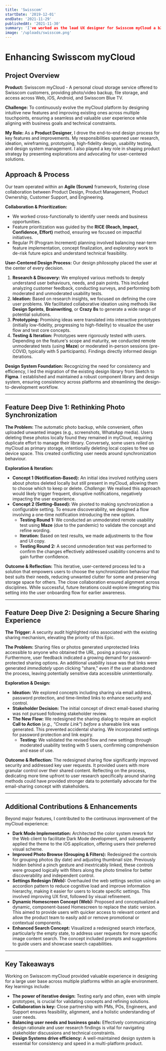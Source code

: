 ```yaml
---
title: 'Swisscom'
startDate: '2019-12-01'
endDate: '2021-11-29'
publishedAt: '2021-11-30'
summary: 'I've worked as the lead UX designer for Swisscom myCloud a b2c cloud solution.'
image: '/uploads/swisscom.png'
---
```

# Enhancing Swisscom myCloud

## Project Overview

**Product:** Swisscom myCloud - A personal cloud storage service offered to Swisscom customers, providing photo/video backup, file storage, and access across Web, iOS, Android, and Swisscom Blue TV.

**Challenge:** To continuously evolve the myCloud platform by designing intuitive new features and improving existing ones across multiple touchpoints, ensuring a seamless and valuable user experience while aligning with business goals and technical constraints.

**My Role:** As a **Product Designer**, I drove the end-to-end design process for key features and improvements. My responsibilities spanned user research, ideation, wireframing, prototyping, high-fidelity design, usability testing, and design system management. I also played a key role in shaping product strategy by presenting explorations and advocating for user-centered solutions.

## Approach & Process

Our team operated within an **Agile (Scrum)** framework, fostering close collaboration between Product Design, Product Management, Product Ownership, Customer Support, and Engineering.

**Collaboration & Prioritization:**
* We worked cross-functionally to identify user needs and business opportunities.
* Feature prioritization was guided by the **RICE (Reach, Impact, Confidence, Effort)** method, ensuring we focused on impactful initiatives.
* Regular PI (Program Increment) planning involved balancing near-term feature implementation, concept finalization, and exploratory work to de-risk future epics and understand technical feasibility.

**User-Centered Design Process:**
Our design philosophy placed the user at the center of every decision.

1.  **Research & Discovery:** We employed various methods to deeply understand user behaviours, needs, and pain points. This included analyzing customer feedback, conducting surveys, and performing both moderated and unmoderated usability tests.
2.  **Ideation:** Based on research insights, we focused on defining the core user problems. We facilitated collaborative ideation using methods like **Design Sprints**, **Brainwriting**, or **Crazy 8s** to generate a wide range of potential solutions.
3.  **Prototyping:** Promising ideas were translated into interactive prototypes (initially low-fidelity, progressing to high-fidelity) to visualize the user flow and test core concepts.
4.  **Testing & Iteration:** Prototypes were rigorously tested with users. Depending on the feature's scope and maturity, we conducted remote unmoderated tests (using **Maze**) or moderated in-person sessions (pre-COVID, typically with 5 participants). Findings directly informed design iterations.

**Design System Foundation:**
Recognizing the need for consistency and efficiency, I led the migration of the existing design library from Sketch to **Figma**. I established and maintained a robust component library and design system, ensuring consistency across platforms and streamlining the design-to-development workflow.

---

## Feature Deep Dive 1: Rethinking Photo Synchronization

**The Problem:** The automatic photo backup, while convenient, often uploaded unwanted images (e.g., screenshots, WhatsApp media). Users deleting these photos locally found they remained in myCloud, requiring duplicate effort to manage their library. Conversely, some users *relied* on myCloud as primary storage, intentionally deleting local copies to free up device space. This created conflicting user needs around synchronization behaviour.

**Exploration & Iteration:**
* **Concept 1 (Notification-Based):** An initial idea involved notifying users about photos deleted locally but still present in myCloud, allowing them to choose which to keep or delete. *Challenge:* We realised this approach would likely trigger frequent, disruptive notifications, negatively impacting the user experience.
* **Concept 2 (Setting-Based):** We pivoted to making synchronization a configurable setting. To ensure discoverability, we designed a flow involving a one-time notification introducing the new option.
    * **Testing Round 1:** We conducted an unmoderated remote usability test using **Maze** (due to the pandemic) to validate the concept and refine wording.
    * **Iteration:** Based on test results, we made adjustments to the flow and UI copy.
    * **Testing Round 2:** A second unmoderation test was performed to confirm the changes effectively addressed usability concerns and to gain further confidence.

**Outcome & Reflection:** This iterative, user-centered process led to a solution that empowers users to choose the synchronization behaviour that best suits their needs, reducing unwanted clutter for some and preserving storage space for others. The close collaboration ensured alignment across disciplines. While successful, future iterations could explore integrating this setting into the user onboarding flow for earlier awareness.

---

## Feature Deep Dive 2: Designing a Secure Sharing Experience

**The Trigger:** A security audit highlighted risks associated with the existing sharing mechanism, elevating the priority of this Epic.

**The Problem:** Sharing files or photos generated unprotected links accessible to anyone who obtained the URL, posing a privacy risk. Furthermore, user feedback indicated a growing demand for password-protected sharing options. An additional usability issue was that links were generated *immediately* upon clicking "share," even if the user abandoned the process, leaving potentially sensitive data accessible unintentionally.

**Exploration & Design:**
* **Ideation:** We explored concepts including sharing via email address, password protection, and time-limited links to enhance security and control.
* **Stakeholder Decision:** The initial concept of direct email-based sharing was not pursued following stakeholder review.
* **The New Flow:** We redesigned the sharing dialog to require an explicit **Call to Action** (*e.g., "Create Link"*) *before* a shareable link was generated. This prevented accidental sharing. We incorporated settings for password protection and link expiry.
    * **Testing:** We validated the revised flow and new settings through moderated usability testing with 5 users, confirming comprehension and ease of use.

**Outcome & Reflection:** The redesigned sharing flow significantly improved security and addressed key user requests. It provided users with more granular control over their shared content. Reflecting on the process, dedicating more time upfront to user research specifically around sharing methods could have provided stronger data to potentially advocate for the email-sharing concept with stakeholders.

---

## Additional Contributions & Enhancements

Beyond major features, I contributed to the continuous improvement of the myCloud experience:

* **Dark Mode Implementation:** Architected the color system rework for the Web client to facilitate Dark Mode development, and subsequently applied the theme to the iOS application, offering users their preferred visual scheme.
* **Improved Photo Browse (Grouping & Filters):** Redesigned the controls for grouping photos (by date) and adjusting thumbnail size. Previously hidden behind a pinch gesture and inextricably linked, these controls were grouped logically with filters along the photo timeline for better discoverability and independent control.
* **Settings Redesign (Web):** Overhauled the web settings section using an accordion pattern to reduce cognitive load and improve information hierarchy, making it easier for users to locate specific settings. This involved improving UX first, followed by visual refinement.
* **Dynamic Homescreen Concept (Web):** Proposed and conceptualized a dynamic, component-based Homescreen to replace the static version. This aimed to provide users with quicker access to relevant content and allow the product team to easily add or remove promotional or contextual components.
* **Enhanced Search Concept:** Visualized a redesigned search interface, particularly the empty state, to address user requests for more specific image content search. The concept included prompts and suggestions to guide users and showcase search capabilities.

---

## Key Takeaways

Working on Swisscom myCloud provided valuable experience in designing for a large user base across multiple platforms within an agile environment. Key learnings include:

* **The power of iterative design:** Testing early and often, even with simple prototypes, is crucial for validating concepts and refining solutions.
* **Collaboration is key:** Close partnership with PMs, POs, Engineers, and Support ensures feasibility, alignment, and a holistic understanding of user needs.
* **Balancing user needs and business goals:** Effectively communicating design rationale and user research findings is vital for navigating stakeholder discussions and technical constraints.
* **Design Systems drive efficiency:** A well-maintained design system is essential for consistency and speed in a multi-platform product.